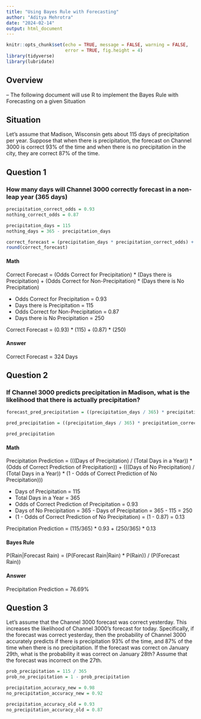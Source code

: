 ```yaml
---
title: "Using Bayes Rule with Forecasting"
author: "Aditya Mehrotra"
date: "2024-02-14"
output: html_document
---
```


```r
knitr::opts_chunk$set(echo = TRUE, message = FALSE, warning = FALSE,
                      error = TRUE, fig.height = 4)
library(tidyverse)
library(lubridate)
```

## Overview
-- The following document will use R to implement the Bayes Rule with Forecasting on a given Situation

## Situation
Let's assume that Madison, Wisconsin gets about 115 days of precipitation per year. Suppose that when there is precipitation, the forecast on Channel 3000 is correct 93% of the time and when there is no precipitation in the city, they are correct 87% of the time.

## Question 1
### How many days will Channel 3000 correctly forecast in a non-leap year (365 days)

``` r
precipitation_correct_odds = 0.93
nothing_correct_odds = 0.87

precipitation_days = 115
nothing_days = 365 - precipitation_days

correct_forecast = (precipitation_days * precipitation_correct_odds) + (nothing_days * nothing_correct_odds)
round(correct_forecast)
```

#### Math
Correct Forecast = (Odds Correct for Precipitation) * (Days there is Precipitation) + (Odds Correct for Non-Precipitation) * (Days there is No Precipitation)

- Odds Correct for Precipitation = 0.93
- Days there is Precipitation = 115
- Odds Correct for Non-Precipitation = 0.87
- Days there is No Precipitation = 250

Correct Forecast = (0.93) * (115) + (0.87) * (250)

#### Answer
Correct Forecast = 324 Days

## Question 2
### If Channel 3000 predicts precipitation in Madison, what is the likelihood that there is actually precipitation?

```r
forecast_pred_precipitation = ((precipitation_days / 365) * precipitation_correct_odds) + ((nothing_days / 365) * (1 - nothing_correct_odds))

pred_precipitation = ((precipitation_days / 365) * precipitation_correct_odds) / forecast_pred_precipitation

pred_precipitation
```

#### Math
Precipitation Prediction = (((Days of Precipitation) / (Total Days in a Year)) * (Odds of Correct Prediction of Precipitation)) + (((Days of No Precipitation) / (Total Days in a Year)) * (1 - Odds of Correct Prediction of No Precipitation)))

- Days of Precipitation = 115
- Total Days in a Year = 365
- Odds of Correct Prediction of Precipitation = 0.93
- Days of No Precipitation = 365 - Days of Precipitation = 365 - 115 = 250
- (1 - Odds of Correct Prediction of No Precipitation) = (1 - 0.87) = 0.13

Precipitation Prediction = (115/365) * 0.93 + (250/365) * 0.13

#### Bayes Rule
P(Rain|Forecast Rain) = (P(Forecast Rain|Rain) * P(Rain)) / (P(Forecast Rain))

#### Answer
Precipitation Prediction = 76.69%

## Question 3
Let's assume that the Channel 3000 forecast was correct yesterday. This increases the likelihood of Channel 3000's forecast for today. Specifically, if the forecast was correct yesterday, then the probability of Channel 3000 accurately predicts if there is precipitation 93% of the time, and 87% of the time when there is no precipitation. If the forecast was correct on January 29th, what is the probability it was correct on January 28th? Assume that the forecast was incorrect on the 27th.

```r
prob_precipitation = 115 / 365
prob_no_precipitation = 1 - prob_precipitation

precipitation_accuracy_new = 0.98
no_precipitation_accuracy_new = 0.92

precipitation_accuracy_old = 0.93
no_precipitation_accuracy_old = 0.87
```

